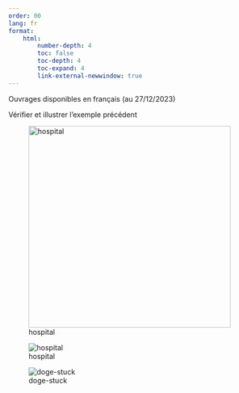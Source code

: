 ```yaml
---
order: 00
lang: fr
format:
    html:
        number-depth: 4
        toc: false
        toc-depth: 4
        toc-expand: 4
        link-external-newwindow: true
---
```


::: {.callout-note title="Note du traducteur" icon=false appearance="simple"}
Ouvrages disponibles en français (au 27/12/2023)
:::

::: {.callout-important title="Note du traducteur"}
Vérifier et illustrer l'exemple précédent
:::

![hospital](../_static/images/hospital.png){width=400px align=center}

![hospital](../_static/images/hospital.png){align=center}

![doge-stuck](../_static/images/doge-stuck.jpg){align=center fig-alt="Doge, our vacuum cleaner, got stuck. As an explanation for the accident, Doge told us that it needs to be on an even surface."}